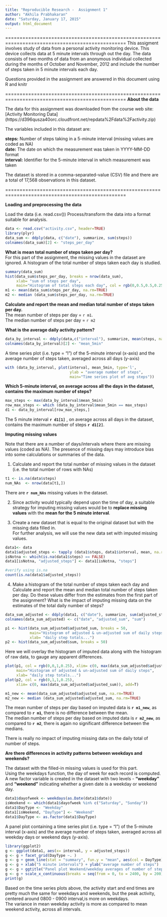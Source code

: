 ```yaml
---
title: "Reproducible Research -  Assignment 1"
author: "Akhila Prabhakaran"
date: "Saturday, January 17, 2015"
output: html_document
---
```


================================================================================================
This assigment involves study of data from a personal activity monitoring device. This device collects data at 5 minute intervals through out the day. The data consists of two months of data from an anonymous individual collected during the months of October and November, 2012 and include the number of steps taken in 5 minute intervals each day.

Questions provided in the assignment are answered in this document using R and knitr

================================================================================================
**About the data**  

The data for this assignment was downloaded from the course web site:  
[Activity Monitoring Data] (https://d396qusza40orc.cloudfront.net/repdata%2Fdata%2Factivity.zip)

The variables included in this dataset are:  

**steps:** Number of steps taking in a 5-minute interval (missing values are coded as NA)  
**date:** The date on which the measurement was taken in YYYY-MM-DD format  
**interval:** Identifier for the 5-minute interval in which measurement was taken  

The dataset is stored in a comma-separated-value (CSV) file and there are a total of 17,568 observations in this dataset.  

================================================================================================

**Loading and preprocessing the data**

Load the data (i.e. read.csv())
Process/transform the data into a format suitable for analysis.  

```r
data <- read.csv("activity.csv", header=TRUE)
library(plyr)
data_sum <- ddply(data, c("date"), summarize, sum(steps))
colnames(data_sum)[2] <- "steps_per_day"
```

**What is mean total number of steps taken per day?**  
For this part of the assignment, the missing values in the dataset are ignored.
A histogram of the total number of steps taken each day is studied.

```r
summary(data_sum)
hist(data_sum$steps_per_day, breaks = nrow(data_sum), 
     xlab= "sum of steps per day", 
     main="Histogram of total steps each day", col = rgb(0,0.5,0.5,0.25))
m1 <- mean(data_sum$steps_per_day, na.rm=TRUE)
m2 <- median (data_sum$steps_per_day, na.rm=TRUE)

```


**Calculate and report the mean and median total number of steps taken per day.  **  
The mean number of steps per day = `r m1`.  
The median number of steps per day = `r m2`  


**What is the average daily activity pattern?**
```r
data_by_interval <- ddply(data,c("interval"), summarize, mean(steps, na.rm=TRUE))
colnames(data_by_interval)[2] <- "mean_5min"
```
A time series plot (i.e. type = "l") of the 5-minute interval (x-axis) and the average number of steps taken, averaged across all days (y-axis)  

```r
with (data_by_interval, plot(interval, mean_5min, type='l', 
                             ylab = "average number of steps", 
                             main="Time series plot of avg steps"))
```

**Which 5-minute interval, on average across all the days in the dataset, contains the maximum number of steps?**    
```r
max_steps <- max(data_by_interval$mean_5min)
row_max_steps <- which (data_by_interval$mean_5min == max_steps)
d1 <- data_by_interval[row_max_steps,]
```

The 5 minute interval **`r d1[1]`** , on average across all days in the dataset, contains the maximum number of steps **`r d1[2]`**.    
  
  
**Imputing missing values**  

Note that there are a number of days/intervals where there are missing values (coded as NA). 
The presence of missing days may introduce bias into some calculations or summaries of the data.  

1. Calculate and report the total number of missing values in the dataset (i.e. the total number of rows with NAs)   

```r
t1 <- is.na(data$steps)
num_NAs  <- nrow(data[t1,])
```
There are **`r num_NAs`** missing values in the dataset.  


2. Since activity would typically depend upon the time of day, a suitable strategy for imputing missing values would be to **replace missing values** with the **mean for the 5 minute interval**.  

3. Create a new dataset that is equal to the original dataset but with the missing data filled in.  
For further analysis, we will use the new data set with imputed missing values.

```r
data1<- data 
data1$adjusted_steps <- tapply (data1$steps, data1$interval, mean, na.rm=TRUE)
isNotna <- which(is.na(data1$steps) == FALSE)
data1[isNotna, "adjusted_steps"] <- data1[isNotna, "steps"]

#verify using is.na
count(is.na(data1$adjusted_steps))

```

4. Make a histogram of the total number of steps taken each day and Calculate and report the mean and median total number of steps taken per day. Do these values differ from the estimates from the first part of the assignment? What is the impact of imputing missing data on the estimates of the total daily number of steps?    
  
```r
data_sum_adjusted <- ddply(data1, c("date"), summarize, sum(adjusted_steps), sum(steps))
colnames(data_sum_adjusted) <- c("date", "adjusted_sum", "sum")

p1 <- hist(data_sum_adjusted$adjusted_sum, breaks = 50, 
           main="Histogram of adjusted & un-adjusted sum of daily steps", 
           xlab= "daily step totals...")
p2 <- hist(data_sum_adjusted$sum, breaks = 50)

```  

Here we will overlay the histogram of imputed data along with the histogram of raw data, to gauge any apparent differences.

```r
plot(p1, col = rgb(0,0,1,0.25), xlim= c(0, max(data_sum_adjusted$adjusted_sum)), 
     main="Histogram of adjusted & un-adjusted sum of daily steps", 
     xlab= "daily step totals...")
plot(p2, col = rgb(0,1,1,0.25), 
     xlim= c(0, max(data_sum_adjusted$adjusted_sum)), add=T)

m1_new <- mean(data_sum_adjusted$adjusted_sum, na.rm=TRUE)
m2_new <- median (data_sum_adjusted$adjusted_sum, na.rm=TRUE)

```
The mean number of steps per day based on imputed data is **`r m1_new`**, as compared to **`r m1`**, there is no difference between the mean.    
The median number of steps per day based on imputed data is **`r m2_new`**, as compared to **`r m2`**, there is again no significant difference between the medians. 
  
There is really no impact of imputing missing data on the daily total of number of steps.

**Are there differences in activity patterns between weekdays and weekends?**  

The dataset with the filled-in missing values is used for this part.  
Using the weekdays function, the day of week for each record is computed.  
A new factor variable is created in the dataset with two levels - **"weekday"** and **"weekend"** indicating whether a given date is a weekday or weekend day.  

```r
data1$dayofweek <- weekdays(as.Date(data1$date))
isWeekend <- which(data1$dayofweek %in% c("Saturday", "Sunday"))
data1$DayType <- "Weekday"
data1[isWeekend, "DayType"] <- "Weekend"
data1$DayType <- as.factor(data1$DayType)
```


A panel plot containing a time series plot (i.e. type = "l") of the 5-minute interval (x-axis) and the average number of steps taken, averaged across all weekday days or weekend days (y-axis). 
  
```r
library(ggplot2)
g <- ggplot(data1, aes(x= interval, y = adjusted_steps))
g <- g + facet_grid(DayType ~. )
g <- g + geom_line(stat = "summary", fun.y = "mean", aes(col = DayType) )
g <- g + xlab("5 minute intervals") + ylab("average number of steps") 
g <- g + ggtitle("Panel plot Weekend/weekday averages of number of steps")
g <- g + scale_x_continuous(breaks = seq(from = 0, to = 2400, by = 200))
print(g)
```

Based on the time series plots above, the activity start and end times are pretty much the same for weekdays and weekends, but the peak activity, centered around 0800 - 0900 interval,is more on weekdays.   
The variance in mean weekday activity is more as compared to mean weekend activity, across all intervals.
